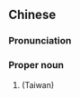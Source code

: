 {{also|马祖}}
==Chinese==
{{zh-forms|s=马祖}}

===Pronunciation===
{{zh-pron
|m=Mǎzǔ
|c=maa5 zou2
|md=Mā-cū
|mn=Má-chó͘
|cat=pn
}}

===Proper noun===
{{zh-proper noun}}

# {{w|Matsu Islands}} (Taiwan)